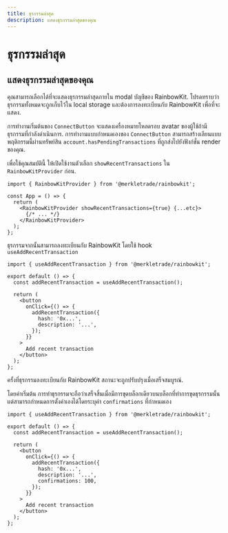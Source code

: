 ```yaml
---
title: ธุรกรรมล่าสุด
description: แสดงธุรกรรมล่าสุดของคุณ
---
```


# ธุรกรรมล่าสุด

## แสดงธุรกรรมล่าสุดของคุณ

คุณสามารถเลือกได้ที่จะแสดงธุรกรรมล่าสุดภายใน modal บัญชีของ RainbowKit. โปรดทราบว่าธุรกรรมทั้งหมดจะถูกเก็บไว้ใน local storage และต้องการลงทะเบียนกับ RainbowKit เพื่อที่จะแสดง.

การทำงานเริ่มต้นของ `ConnectButton` จะแสดงเครื่องหมายโหลดรอบ avatar ของผู้ใช้ถ้ามีธุรกรรมที่กำลังดำเนินการ. การทำงานแบบกำหนดเองของ `ConnectButton` สามารถสร้างเลียนแบบพฤติกรรมนี้ผ่านทรัพย์สิน `account.hasPendingTransactions` ที่ถูกส่งไปยังฟังก์ชั่น render ของคุณ.

เพื่อใช้คุณสมบัตินี้ ให้เปิดใช้งานตัวเลือก `showRecentTransactions` ใน `RainbowKitProvider` ก่อน.

```tsx
import { RainbowKitProvider } from '@merkletrade/rainbowkit';

const App = () => {
  return (
    <RainbowKitProvider showRecentTransactions={true} {...etc}>
      {/* ... */}
    </RainbowKitProvider>
  );
};
```

ธุรกรรมจากนั้นสามารถลงทะเบียนกับ RainbowKit โดยใช้ hook `useAddRecentTransaction`

```tsx
import { useAddRecentTransaction } from '@merkletrade/rainbowkit';

export default () => {
  const addRecentTransaction = useAddRecentTransaction();

  return (
    <button
      onClick={() => {
        addRecentTransaction({
          hash: '0x...',
          description: '...',
        });
      }}
    >
      Add recent transaction
    </button>
  );
};
```

ครั้งที่ธุรกรรมลงทะเบียนกับ RainbowKit สถานะจะถูกปรับปรุงเมื่อเสร็จสมบูรณ์.

โดยค่าเริ่มต้น การทำธุรกรรมจะถือว่าเสร็จสิ้นเมื่อมีการขุดบล็อกเดียวบนบล็อกที่ทำการขุดธุรกรรมนั้น แต่สามารถกำหนดการตั้งค่าเองได้โดยระบุค่า `confirmations` ที่กำหนดเอง

```tsx
import { useAddRecentTransaction } from '@merkletrade/rainbowkit';

export default () => {
  const addRecentTransaction = useAddRecentTransaction();

  return (
    <button
      onClick={() => {
        addRecentTransaction({
          hash: '0x...',
          description: '...',
          confirmations: 100,
        });
      }}
    >
      Add recent transaction
    </button>
  );
};
```
